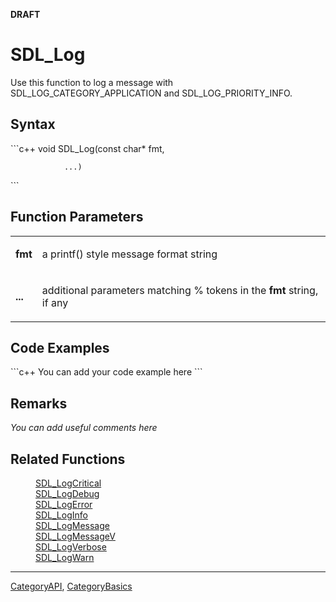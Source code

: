<!-- pragma section-numbers off -->
<!-- pragma camelcase off -->
'''DRAFT'''

= SDL_Log =
Use this function to log a message with SDL_LOG_CATEGORY_APPLICATION and SDL_LOG_PRIORITY_INFO.


== Syntax ==
```c++
void SDL_Log(const char* fmt,
             ...)
```

== Function Parameters ==
{|
|'''fmt'''
|a printf() style message format string
|-
|'''...'''
|additional parameters matching % tokens in the '''fmt''' string, if any
|}

== Code Examples ==
```c++
You can add your code example here
```

== Remarks ==
''You can add useful comments here''

== Related Functions ==
:[[SDL_LogCritical]]
:[[SDL_LogDebug]]
:[[SDL_LogError]]
:[[SDL_LogInfo]]
:[[SDL_LogMessage]]
:[[SDL_LogMessageV]]
:[[SDL_LogVerbose]]
:[[SDL_LogWarn]]


----
[[CategoryAPI]], [[CategoryBasics]]
